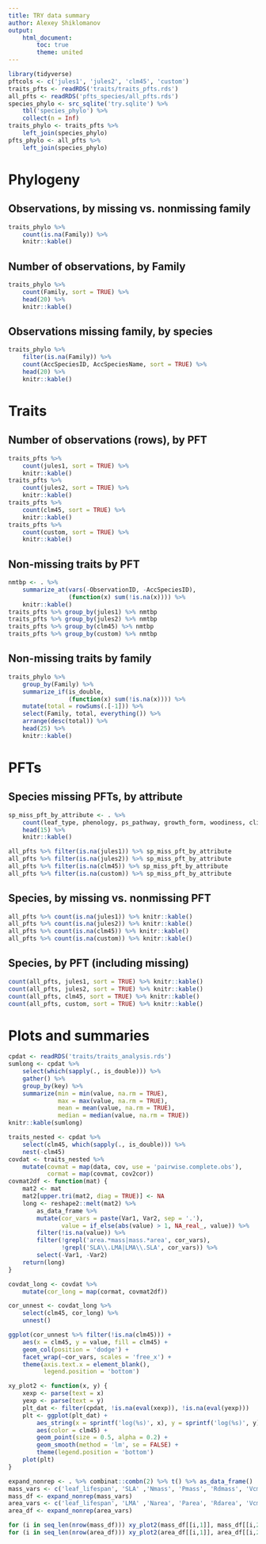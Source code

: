 ```yaml
---
title: TRY data summary
author: Alexey Shiklomanov
output: 
    html_document:
        toc: true
        theme: united
---
```


```r
library(tidyverse)
pftcols <- c('jules1', 'jules2', 'clm45', 'custom')
traits_pfts <- readRDS('traits/traits_pfts.rds')
all_pfts <- readRDS('pfts_species/all_pfts.rds')
species_phylo <- src_sqlite('try.sqlite') %>% 
    tbl('species_phylo') %>% 
    collect(n = Inf)
traits_phylo <- traits_pfts %>% 
    left_join(species_phylo)
pfts_phylo <- all_pfts %>% 
    left_join(species_phylo)
```

# Phylogeny

## Observations, by missing vs. nonmissing family
```r
traits_phylo %>% 
    count(is.na(Family)) %>% 
    knitr::kable()
```

## Number of observations, by Family
```r
traits_phylo %>% 
    count(Family, sort = TRUE) %>% 
    head(20) %>% 
    knitr::kable()
```

## Observations missing family, by species
```r
traits_phylo %>% 
    filter(is.na(Family)) %>% 
    count(AccSpeciesID, AccSpeciesName, sort = TRUE) %>% 
    head(20) %>% 
    knitr::kable()
```

# Traits

## Number of observations (rows), by PFT

```r
traits_pfts %>% 
    count(jules1, sort = TRUE) %>% 
    knitr::kable()
traits_pfts %>% 
    count(jules2, sort = TRUE) %>% 
    knitr::kable()
traits_pfts %>% 
    count(clm45, sort = TRUE) %>% 
    knitr::kable()
traits_pfts %>% 
    count(custom, sort = TRUE) %>% 
    knitr::kable()
```

## Non-missing traits by PFT

```r
nmtbp <- . %>% 
    summarize_at(vars(-ObservationID, -AccSpeciesID),
                 (function(x) sum(!is.na(x)))) %>% 
    knitr::kable()
traits_pfts %>% group_by(jules1) %>% nmtbp
traits_pfts %>% group_by(jules2) %>% nmtbp
traits_pfts %>% group_by(clm45) %>% nmtbp
traits_pfts %>% group_by(custom) %>% nmtbp
```

## Non-missing traits by family

```r
traits_phylo %>% 
    group_by(Family) %>% 
    summarize_if(is_double,
                 (function(x) sum(!is.na(x)))) %>% 
    mutate(total = rowSums(.[-1])) %>% 
    select(Family, total, everything()) %>% 
    arrange(desc(total)) %>% 
    head(25) %>% 
    knitr::kable()
```

# PFTs 

## Species missing PFTs, by attribute

```r
sp_miss_pft_by_attribute <- . %>% 
    count(leaf_type, phenology, ps_pathway, growth_form, woodiness, climate_zone, sort = TRUE) %>% 
    head(15) %>% 
    knitr::kable()

all_pfts %>% filter(is.na(jules1)) %>% sp_miss_pft_by_attribute
all_pfts %>% filter(is.na(jules2)) %>% sp_miss_pft_by_attribute
all_pfts %>% filter(is.na(clm45)) %>% sp_miss_pft_by_attribute
all_pfts %>% filter(is.na(custom)) %>% sp_miss_pft_by_attribute
```

## Species, by missing vs. nonmissing PFT

```r
all_pfts %>% count(is.na(jules1)) %>% knitr::kable()
all_pfts %>% count(is.na(jules2)) %>% knitr::kable()
all_pfts %>% count(is.na(clm45)) %>% knitr::kable()
all_pfts %>% count(is.na(custom)) %>% knitr::kable()
```

## Species, by PFT (including missing)

```r
count(all_pfts, jules1, sort = TRUE) %>% knitr::kable()
count(all_pfts, jules2, sort = TRUE) %>% knitr::kable()
count(all_pfts, clm45, sort = TRUE) %>% knitr::kable()
count(all_pfts, custom, sort = TRUE) %>% knitr::kable()
```

# Plots and summaries 

```r
cpdat <- readRDS('traits/traits_analysis.rds')
sumlong <- cpdat %>% 
    select(which(sapply(., is_double))) %>% 
    gather() %>% 
    group_by(key) %>% 
    summarize(min = min(value, na.rm = TRUE),
              max = max(value, na.rm = TRUE),
              mean = mean(value, na.rm = TRUE),
              median = median(value, na.rm = TRUE))
knitr::kable(sumlong)
```

```r
traits_nested <- cpdat %>% 
    select(clm45, which(sapply(., is_double))) %>% 
    nest(-clm45)
covdat <- traits_nested %>% 
    mutate(covmat = map(data, cov, use = 'pairwise.complete.obs'),
           cormat = map(covmat, cov2cor))
covmat2df <- function(mat) {
    mat2 <- mat
    mat2[upper.tri(mat2, diag = TRUE)] <- NA
    long <- reshape2::melt(mat2) %>% 
        as_data_frame %>% 
        mutate(cor_vars = paste(Var1, Var2, sep = '.'),
               value = if_else(abs(value) > 1, NA_real_, value)) %>% 
        filter(!is.na(value)) %>% 
        filter(!grepl('area.*mass|mass.*area', cor_vars),
               !grepl('SLA\\.LMA|LMA\\.SLA', cor_vars)) %>% 
        select(-Var1, -Var2)
    return(long)
}

covdat_long <- covdat %>% 
    mutate(cor_long = map(cormat, covmat2df))

cor_unnest <- covdat_long %>% 
    select(clm45, cor_long) %>% 
    unnest()

ggplot(cor_unnest %>% filter(!is.na(clm45))) + 
    aes(x = clm45, y = value, fill = clm45) +
    geom_col(position = 'dodge') + 
    facet_wrap(~cor_vars, scales = 'free_x') + 
    theme(axis.text.x = element_blank(), 
          legend.position = 'bottom')
```

```r
xy_plot2 <- function(x, y) {
    xexp <- parse(text = x)
    yexp <- parse(text = y)
    plt_dat <- filter(cpdat, !is.na(eval(xexp)), !is.na(eval(yexp)))
    plt <- ggplot(plt_dat) + 
        aes_string(x = sprintf('log(%s)', x), y = sprintf('log(%s)', y)) +
        aes(color = clm45) + 
        geom_point(size = 0.5, alpha = 0.2) + 
        geom_smooth(method = 'lm', se = FALSE) + 
        theme(legend.position = 'bottom')
    plot(plt)
}

expand_nonrep <- . %>% combinat::combn(2) %>% t() %>% as_data_frame()
mass_vars <- c('leaf_lifespan', 'SLA' ,'Nmass', 'Pmass', 'Rdmass', 'Vcmax_mass', 'Jmax_mass')
mass_df <- expand_nonrep(mass_vars)
area_vars <- c('leaf_lifespan', 'LMA' ,'Narea', 'Parea', 'Rdarea', 'Vcmax_area', 'Jmax_area')
area_df <- expand_nonrep(area_vars)

for (i in seq_len(nrow(mass_df))) xy_plot2(mass_df[[i,1]], mass_df[[i,2]])
for (i in seq_len(nrow(area_df))) xy_plot2(area_df[[i,1]], area_df[[i,2]])
```
